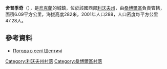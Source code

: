 {{coord|49|39|16|N|23|24|42|E|scale:100000|display=title}}

'''舍普季奇'''（{{lang-uk|Шептичі}}），是[[烏克蘭|烏克蘭]]的城鎮，位於該國西部[[利沃夫州|利沃夫州]]，由[[桑博爾區|桑博爾區]]負責管轄，面積6.09平方公里，海拔高度282米，2001年人口288，人口密度每平方公里47.28人。

==參考資料==
* [http://weather.in.ua/ua/l'vovskaja/28909 Погода в селі Шептичі]

[[Category:利沃夫州村落|Category:利沃夫州村落]]
[[Category:桑博爾區村落|Category:桑博爾區村落]]


{{Lviv-geo-stub}}